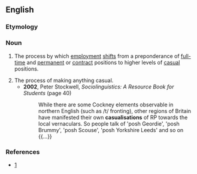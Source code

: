 ==English==

===Etymology===
{{suffix|en|casual|isation}}

===Noun===
{{en-noun|~}}

# {{lb|en|economics}} The process by which [[employment]] [[shifts]] from a preponderance of [[full-time]] and [[permanent]] or [[contract]] positions to higher levels of [[casual]] positions.
# The process of making anything casual.
#* '''2002''', Peter Stockwell, ''Sociolinguistics: A Resource Book for Students'' (page 40)
#*: While there are some Cockney elements observable in northern English (such as /t/ fronting), other regions of Britain have manifested their own '''casualisations''' of RP towards the local vernaculars. So people talk of 'posh Geordie', 'posh Brummy', 'posh Scouse', 'posh Yorkshire Leeds' and so on {{...}}

===References===
* [http://www.rpdc.tas.gov.au/soer/indicator/81/index.php]